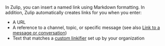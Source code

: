 In Zulip, you can insert a named link using Markdown formatting. In addition, Zulip
automatically creates links for you when you enter:

* A URL
* A reference to a channel, topic, or specific message (see also [Link to a
  message or conversation](/help/link-to-a-message-or-conversation))
* Text that matches a [custom linkifier](/help/add-a-custom-linkifier) set up by your organization
